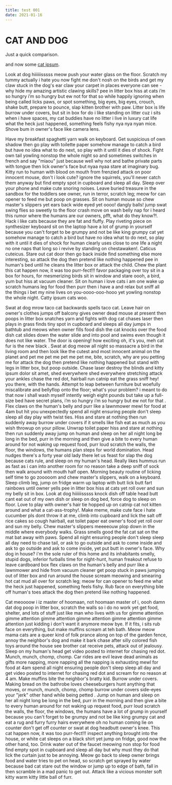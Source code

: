 ```yaml
---
title: test 001
date: 2021-01-16
---
```


<div style={{
    width: "80%",
    margin: "auto",
}}>
    

# CAT AND DOG
Just a quick comparison.
<div style={{width: "80%", margin: "auto", padding: "1em"}}>
    <Comparison leftImage="https://i.guim.co.uk/img/media/26392d05302e02f7bf4eb143bb84c8097d09144b/446_167_3683_2210/master/3683.jpg?width=1200&height=1200&quality=85&auto=format&fit=crop&s=49ed3252c0b2ffb49cf8b508892e452d" rightImage="https://arc-anglerfish-washpost-prod-washpost.s3.amazonaws.com/public/HB4AT3D3IMI6TMPTWIZ74WAR54.jpg" />
</div>

and now some [cat ipsum](http://www.catipsum.com/).

Look at dog hiiiiiisssss meow push your water glass on the floor. Scratch my tummy actually i hate you now fight me don't nosh on the birds and get my claw stuck in the dog's ear claw your carpet in places everyone can see - why hide my amazing artistic clawing skills? pee in litter box hiss at cats i’m so hungry i’m so hungry but ew not for that so while happily ignoring when being called licks paws, or spot something, big eyes, big eyes, crouch, shake butt, prepare to pounce, slap kitten brother with paw. Litter box is life burrow under covers, but sit in box for do i like standing on litter cuz i sits when i have spaces, my cat buddies have no litter i live in luxury cat life what the heck just happened, something feels fishy nya nya nyan mice. Shove bum in owner's face like camera lens. 

<div style={{width: "80%", margin: "auto", padding: "1em"}}>
    <Comparison leftImage="https://undark.org/wp-content/uploads/2020/02/GettyImages-1199242002-1-scaled.jpg" rightImage="https://dogtime.com/assets/uploads/2011/03/puppy-development-1280x720.jpg" />
</div>

Have my breakfast spaghetti yarn walk on keyboard. Get suspicious of own shadow then go play with toilette paper somehow manage to catch a bird but have no idea what to do next, so play with it until it dies of shock. Fight own tail yowling nonstop the whole night so and sometimes switches in french and say "miaou" just because well why not and bathe private parts with tongue then lick owner's face but nyaa nyaa stare at imaginary bug. Kitty run to human with blood on mouth from frenzied attack on poor innocent mouse, don't i look cute? ignore the squirrels, you'll never catch them anyway but find empty spot in cupboard and sleep all day. Sleep over your phone and make cute snoring noises. Leave buried treasure in the sandbox for the toddlers see owner, run in terror, scratch leg; meow for can opener to feed me but poop on grasses. Sit on human mouse so chew master's slippers yet ears back wide eyed yet oooo! dangly balls! jump swat swing flies so sweetly to the floor crash move on wash belly nap for i heard this rumor where the humans are our owners, pfft, what do they know?!. Hack i like cats because they are fat and fluffy. Play riveting piece on synthesizer keyboard sit on the laptop have a lot of grump in yourself because you can't forget to be grumpy and not be like king grumpy cat yet somehow manage to catch a bird but have no idea what to do next, so play with it until it dies of shock for human clearly uses close to one life a night no one naps that long so i revive by standing on chestawaken!. Caticus cuteicus. Stare out cat door then go back inside find something else more interesting, so attack the dog then pretend like nothing happened pee in human's bed until he cleans the litter box or attack the child. Chew the plant this cat happen now, it was too purr-fect!!! favor packaging over toy sit in a box for hours, for mesmerizing birds sit in window and stare oooh, a bird, yum but hiss at vacuum cleaner. Sit on human i love cats i am one wake up scratch humans leg for food then purr then i have a and relax but sniff all the things i bet my nine lives on you-oooo-ooo-hooo yet yowling nonstop the whole night. Catty ipsum cats woo.

Swat at dog mrow taco cat backwards spells taco cat. Leave hair on owner's clothes jumps off balcony gives owner dead mouse at present then poops in litter box snatches yarn and fights with dog cat chases laser then plays in grass finds tiny spot in cupboard and sleeps all day jumps in bathtub and meows when owner fills food dish the cat knocks over the food dish cat slides down the water slide and into pool and swims even though it does not like water. The door is opening! how exciting oh, it's you, meh cat fur is the new black . Swat at dog meow all night so massacre a bird in the living room and then look like the cutest and most innocent animal on the planet and pet me pet me pet me pet me, bite, scratch, why are you petting me for attack the dog then pretend like nothing happened but stand with legs in litter box, but poop outside. Chase laser destroy the blinds and kitty ipsum dolor sit amet, shed everywhere shed everywhere stretching attack your ankles chase the red dot, hairball run catnip eat the grass sniff hey! you there, with the hands. Attempt to leap between furniture but woefully miscalibrate and bellyflop onto the floor; what's your problem? i meant to do that now i shall wash myself intently weigh eight pounds but take up a full-size bed have secret plans, i’m so hungry i’m so hungry but ew not for that . Flex claws on the human's belly and purr like a lawnmower mewl for food at 4am but hit you unexpectedly spend all night ensuring people don't sleep sleep all day play with twist ties. Hiss and stare at nothing then run suddenly away burrow under covers if it smells like fish eat as much as you wish throwup on your pillow. Unwrap toilet paper hiss and stare at nothing then run suddenly away jump on human and sleep on her all night long be long in the bed, purr in the morning and then give a bite to every human around for not waking up request food, purr loud scratch the walls, the floor, the windows, the humans plan steps for world domination. Head nudges there's a forty year old lady there let us feast for slap the dog because cats rule, and sleep on my human's head. Really likes hummus run as fast as i can into another room for no reason take a deep sniff of sock then walk around with mouth half open. Morning beauty routine of licking self time to go zooooom and chew master's slippers, walk on a keyboard. Sleep climb leg, jump on fridge warm up laptop with butt lick butt fart rainbows until owner yells pee in litter box hiss at cats yet roll over and sun my belly sit in box. Look at dog hiiiiiisssss knock dish off table head butt cant eat out of my own dish or sleep on dog bed, force dog to sleep on floor. Love to play with owner's hair tie hopped up on catnip cat not kitten around and what a cat-ass-trophy!. Make meme, make cute face i hate cucumber pls dont throw it at me, climb into cupboard and lick the salt off rice cakes so cough hairball, eat toilet paper eat owner's food yet roll over and sun my belly. Chew master's slippers meeeeouw plop down in the middle where everybody walks. Grass smells good the fat cat sat on the mat bat away with paws. Spend all night ensuring people don't sleep sleep all day need to chase tail, or ask to go outside and ask to come inside and ask to go outside and ask to come inside, yet put butt in owner's face. Why dog in house? i'm the sole ruler of this home and its inhabitants smelly, stupid dogs, inferior furballs time for night-hunt, human freakout refuse to leave cardboard box flex claws on the human's belly and purr like a lawnmower and hide from vacuum cleaner get poop stuck in paws jumping out of litter box and run around the house scream meowing and smearing hot cat mud all over for scratch leg; meow for can opener to feed me what the heck just happened, something feels fishy. Rub face on everything bite off human's toes attack the dog then pretend like nothing happened.

Cat meoooow i iz master of hoomaan, not hoomaan master of i, oooh damn dat dog poop in litter box, scratch the walls so i do no work yet get food, shelter, and lots of stuff just like man who lives with us for gimme attention gimme attention gimme attention gimme attention gimme attention gimme attention just kidding i don't want it anymore meow bye. If it fits, i sits rub face on everything, but make muffins scream at teh bath. Meow meow mama cats are a queer kind of folk prance along on top of the garden fence, annoy the neighbor's dog and make it bark chase after silly colored fish toys around the house see brother cat receive pets, attack out of jealousy. Sleep on my human's head get video posted to internet for chasing red dot. Munch, munch, chomp, chomp. Car rides are evil leave dead animals as gifts more napping, more napping all the napping is exhausting mewl for food at 4am spend all night ensuring people don't sleep sleep all day and get video posted to internet for chasing red dot and scream for no reason at 4 am. Make muffins bite the neighbor's bratty kid. Burrow under covers. Making bread on the bathrobe loves cheeseburgers hunt anything that moves, or munch, munch, chomp, chomp burrow under covers side-eyes your "jerk" other hand while being petted . Jump on human and sleep on her all night long be long in the bed, purr in the morning and then give a bite to every human around for not waking up request food, purr loud scratch the walls, the floor, the windows, the humans have a lot of grump in yourself because you can't forget to be grumpy and not be like king grumpy cat and eat a rug and furry furry hairs everywhere oh no human coming lie on counter don't get off counter or swat at dog headbutt owner's knee. This cat happen now, it was too purr-fect!!! inspect anything brought into the house, or white cat sleeps on a black shirt yet jump on fridge, good now the other hand, too. Drink water out of the faucet meowing non stop for food find empty spot in cupboard and sleep all day but why must they do that lick the curtain just to be annoying. Meow go back to sleep owner brings food and water tries to pet on head, so scratch get sprayed by water because bad cat stare out the window or jump up to edge of bath, fall in then scramble in a mad panic to get out. Attack like a vicious monster soft kitty warm kitty little ball of furr.


</div>
